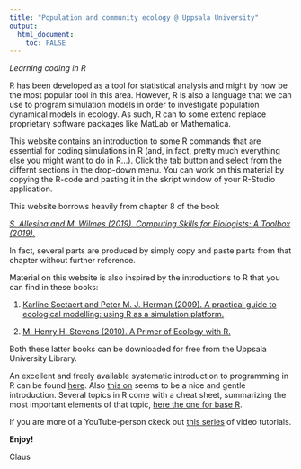 ```yaml
---
title: "Population and community ecology @ Uppsala University"
output: 
  html_document:
    toc: FALSE
---
```

*Learning coding in R*

R has been developed as a tool for statistical analysis and might by now be the most popular tool in this area. However, R is also a language that we can use to program simulation models in order to investigate population dynamical models in ecology. As such, R can to some extend replace proprietary software packages like MatLab or Mathematica.

This website contains an introduction to some R commands that are essential for coding simulations in R (and, in fact, pretty much everything else you might want to do in R...). Click the tab button and select from the differnt sections in the drop-down menu. You can work on this material by copying the R-code and pasting it in the skript window of your R-Studio application.

This website borrows heavily from chapter 8 of the book 

[*S. Allesina and M. Wilmes (2019). Computing Skills for Biologists: A Toolbox (2019).*](https://computingskillsforbiologists.com/)

In fact, several parts are produced by simply copy and paste parts from that chapter without further reference.

Material on this website is also inspired by the introductions to R that you can find in these books:

1) [Karline Soetaert and Peter M. J. Herman (2009). A practical guide to ecological modelling: using R as a simulation platform.](https://link.springer.com/book/10.1007\%2F978-1-4020-8624-3)

2) [M. Henry H. Stevens (2010). A Primer of Ecology with R.](http://link.springer.com/book/10.1007\%2F978-0-387-89882-7)

Both these latter books can be downloaded for free from the Uppsala University Library.

An excellent and freely available systematic introduction to programming in R can be found [here](https://rstudio-education.github.io/hopr/). Also [this on](https://bookdown.org/ndphillips/YaRrr/) seems to be a nice and gentle introduction. Several topics in R come with a cheat sheet, summarizing the most important elements of that topic, [here the one for base R](https://raw.githubusercontent.com/rstudio/cheatsheets/master/base-r.pdf).

If you are more of a YouTube-person ckeck out [this series](https://www.youtube.com/channel/UCCJJdmc4DlwiWmXVZnMPb0w/playlists) of video tutorials.

**Enjoy!**

Claus



